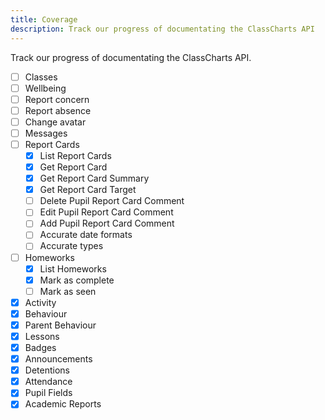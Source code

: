 ```yaml
---
title: Coverage
description: Track our progress of documentating the ClassCharts API
---
```


Track our progress of documentating the ClassCharts API.

- [ ] Classes
- [ ] Wellbeing
- [ ] Report concern
- [ ] Report absence
- [ ] Change avatar
- [ ] Messages
- [ ] Report Cards
  - [x] List Report Cards
  - [x] Get Report Card
  - [x] Get Report Card Summary
  - [x] Get Report Card Target
  - [ ] Delete Pupil Report Card Comment
  - [ ] Edit Pupil Report Card Comment
  - [ ] Add Pupil Report Card Comment
  - [ ] Accurate date formats
  - [ ] Accurate types
- [ ] Homeworks
  - [x] List Homeworks
  - [x] Mark as complete
  - [ ] Mark as seen
- [x] Activity
- [x] Behaviour
- [x] Parent Behaviour
- [x] Lessons
- [x] Badges
- [x] Announcements
- [x] Detentions
- [x] Attendance
- [x] Pupil Fields
- [x] Academic Reports
